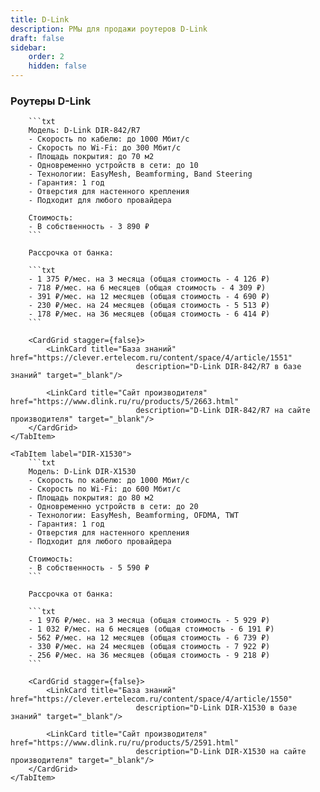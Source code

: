 ```yaml
---
title: D-Link
description: РМы для продажи роутеров D-Link
draft: false
sidebar:
    order: 2
    hidden: false
---
```



<CardGrid stagger={false}>
    <LinkCard title="Города с рассрочкой"
                        href="https://clever.ertelecom.ru/content/space/4/folder/635/article/13578/page/0"
                        description="Список городов с доступной рассрочкой в базе знаний" target="_blank"/>
    <LinkCard title="Оформление рассрочки"
                        href="https://clever.ertelecom.ru/content/space/4/folder/635/article/13578/page/8"
                        description="Инструкция по оформлению рассрочки в базе знаний" target="_blank"/>
</CardGrid>

### Роутеры D-Link

<Tabs>
    <TabItem label="DIR-842/R7">

        ```txt
        Модель: D-Link DIR-842/R7
        - Скорость по кабелю: до 1000 Мбит/с
        - Скорость по Wi-Fi: до 300 Мбит/с
        - Площадь покрытия: до 70 м2
        - Одновременно устройств в сети: до 10
        - Технологии: EasyMesh, Beamforming, Band Steering
        - Гарантия: 1 год
        - Отверстия для настенного крепления
        - Подходит для любого провайдера

        Стоимость:
        - В собственность - 3 890 ₽
        ```

        Рассрочка от банка:

        ```txt
        - 1 375 ₽/мес. на 3 месяца (общая стоимость - 4 126 ₽)
        - 718 ₽/мес. на 6 месяцев (общая стоимость - 4 309 ₽)
        - 391 ₽/мес. на 12 месяцев (общая стоимость - 4 690 ₽)
        - 230 ₽/мес. на 24 месяцев (общая стоимость - 5 513 ₽)
        - 178 ₽/мес. на 36 месяцев (общая стоимость - 6 414 ₽)
        ```

        <CardGrid stagger={false}>
            <LinkCard title="База знаний" href="https://clever.ertelecom.ru/content/space/4/article/1551"
                                description="D-Link DIR-842/R7 в базе знаний" target="_blank"/>

            <LinkCard title="Сайт производителя" href="https://www.dlink.ru/ru/products/5/2663.html"
                                description="D-Link DIR-842/R7 на сайте производителя" target="_blank"/>
        </CardGrid>
    </TabItem>

    <TabItem label="DIR-X1530">
        ```txt
        Модель: D-Link DIR-X1530
        - Скорость по кабелю: до 1000 Мбит/с
        - Скорость по Wi-Fi: до 600 Мбит/с
        - Площадь покрытия: до 80 м2
        - Одновременно устройств в сети: до 20
        - Технологии: EasyMesh, Beamforming, OFDMA, TWT
        - Гарантия: 1 год
        - Отверстия для настенного крепления
        - Подходит для любого провайдера

        Стоимость:
        - В собственность - 5 590 ₽
        ```

        Рассрочка от банка:

        ```txt
        - 1 976 ₽/мес. на 3 месяца (общая стоимость - 5 929 ₽)
        - 1 032 ₽/мес. на 6 месяцев (общая стоимость - 6 191 ₽)
        - 562 ₽/мес. на 12 месяцев (общая стоимость - 6 739 ₽)
        - 330 ₽/мес. на 24 месяцев (общая стоимость - 7 922 ₽)
        - 256 ₽/мес. на 36 месяцев (общая стоимость - 9 218 ₽)
        ```

        <CardGrid stagger={false}>
            <LinkCard title="База знаний" href="https://clever.ertelecom.ru/content/space/4/article/1550"
                                description="D-Link DIR-X1530 в базе знаний" target="_blank"/>

            <LinkCard title="Сайт производителя" href="https://www.dlink.ru/ru/products/5/2591.html"
                                description="D-Link DIR-X1530 на сайте производителя" target="_blank"/>
        </CardGrid>
    </TabItem>
</Tabs>
